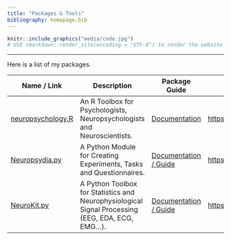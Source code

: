 ```yaml
---
title: "Packages & Tools"
bibliography: homepage.bib
---
```



```r
knitr::include_graphics("media/code.jpg")
# USE rmarkdown::render_site(encoding = "UTF-8") to render the website. Then push with github.
```

----------------

Here is a list of my packages.


| Name / Link         | Description |  Package Guide | Source Code |
|---------|-----------------------------------------| --------------------- | -------- |
| [neuropsychology.R](neuropsychology.R)| An R Toolbox for Psychologists, Neuropsychologists and Neuroscientists. | [Documentation](https://www.rdocumentation.org/packages/neuropsychology/) | [https://github.com/neuropsychology/neuropsychology.R](https://github.com/neuropsychology/neuropsychology.R)
| [Neuropsydia.py](Neuropsydia.py) | A Python Module for Creating Experiments, Tasks and Questionnaires. | [Documentation / Guide](http://neuropsydia.readthedocs.io/])| [https://github.com/neuropsychology/Neuropsydia.py](https://github.com/neuropsychology/Neuropsydia.py)
| [NeuroKit.py](NeuroKit.py) | A Python Toolbox for Statistics and Neurophysiological Signal Processing (EEG, EDA, ECG, EMG...). | [Documentation / Guide](http://neurokit.readthedocs.io/)| [https://github.com/neuropsychology/NeuroKit.py](https://github.com/neuropsychology/NeuroKit.py)